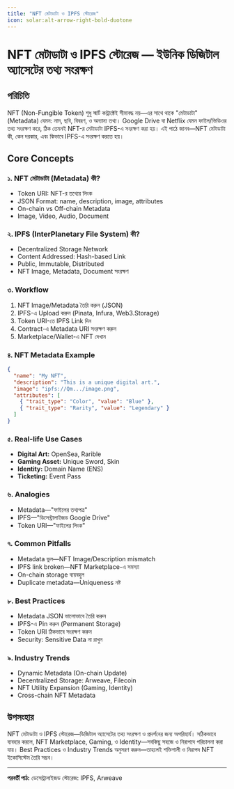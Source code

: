 ```yaml
---
title: "NFT মেটাডাটা ও IPFS স্টোরেজ"
icon: solar:alt-arrow-right-bold-duotone
---
```


# NFT মেটাডাটা ও IPFS স্টোরেজ — ইউনিক ডিজিটাল অ্যাসেটের তথ্য সংরক্ষণ

## পরিচিতি

NFT (Non-Fungible Token) শুধু স্মার্ট কন্ট্রাক্টেই সীমাবদ্ধ নয়—এর সাথে থাকে "মেটাডাটা" (Metadata) যেমন: নাম, ছবি, বিবরণ, ও অন্যান্য তথ্য। Google Drive বা Netflix যেমন ফাইল/ভিডিওর তথ্য সংরক্ষণ করে, ঠিক তেমনই NFT-র মেটাডাটা IPFS-এ সংরক্ষণ করা হয়। এই পাঠে জানব—NFT মেটাডাটা কী, কেন দরকার, এবং কিভাবে IPFS-এ সংরক্ষণ করতে হয়।

## Core Concepts

### ১. NFT মেটাডাটা (Metadata) কী?
- Token URI: NFT-র তথ্যের লিংক
- JSON Format: name, description, image, attributes
- On-chain vs Off-chain Metadata
- Image, Video, Audio, Document

### ২. IPFS (InterPlanetary File System) কী?
- Decentralized Storage Network
- Content Addressed: Hash-based Link
- Public, Immutable, Distributed
- NFT Image, Metadata, Document সংরক্ষণ

### ৩. Workflow
1. NFT Image/Metadata তৈরি করুন (JSON)
2. IPFS-এ Upload করুন (Pinata, Infura, Web3.Storage)
3. Token URI-তে IPFS Link দিন
4. Contract-এ Metadata URI সংরক্ষণ করুন
5. Marketplace/Wallet-এ NFT দেখান

### ৪. NFT Metadata Example
```json
{
  "name": "My NFT",
  "description": "This is a unique digital art.",
  "image": "ipfs://Qm.../image.png",
  "attributes": [
    { "trait_type": "Color", "value": "Blue" },
    { "trait_type": "Rarity", "value": "Legendary" }
  ]
}
```

### ৫. Real-life Use Cases
- **Digital Art:** OpenSea, Rarible
- **Gaming Asset:** Unique Sword, Skin
- **Identity:** Domain Name (ENS)
- **Ticketing:** Event Pass

### ৬. Analogies
- Metadata—"ফাইলের তথ্যপত্র"
- IPFS—"ডিসেন্ট্রালাইজড Google Drive"
- Token URI—"ফাইলের লিংক"

### ৭. Common Pitfalls
- Metadata ভুল—NFT Image/Description mismatch
- IPFS link broken—NFT Marketplace-এ সমস্যা
- On-chain storage ব্যয়বহুল
- Duplicate metadata—Uniqueness নষ্ট

### ৮. Best Practices
- Metadata JSON ভালোভাবে তৈরি করুন
- IPFS-এ Pin করুন (Permanent Storage)
- Token URI ঠিকভাবে সংরক্ষণ করুন
- Security: Sensitive Data না রাখুন

### ৯. Industry Trends
- Dynamic Metadata (On-chain Update)
- Decentralized Storage: Arweave, Filecoin
- NFT Utility Expansion (Gaming, Identity)
- Cross-chain NFT Metadata

## উপসংহার

NFT মেটাডাটা ও IPFS স্টোরেজ—ডিজিটাল অ্যাসেটের তথ্য সংরক্ষণ ও প্রদর্শনের জন্য অপরিহার্য। সঠিকভাবে ব্যবহার করলে, NFT Marketplace, Gaming, ও Identity—সবকিছু সহজে ও নিরাপদে পরিচালনা করা যায়। Best Practices ও Industry Trends অনুসরণ করুন—তাহলেই শক্তিশালী ও নিরাপদ NFT ইকোসিস্টেম তৈরি সম্ভব।

---

**পরবর্তী পাঠ:** ডেসেন্ট্রালাইজড স্টোরেজ: IPFS, Arweave
